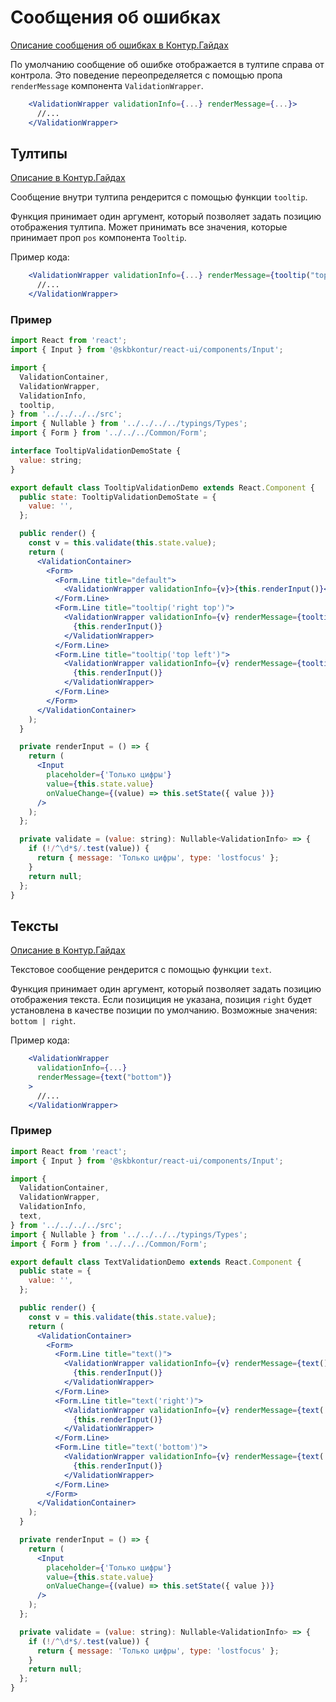 
<Meta title="Отображение/Сообщения об ошибках" />

# Сообщения об ошибках

[Описание сообщения об ошибках в Контур.Гайдах](https://guides.kontur.ru/principles/validation/#Soobscheniya_ob_oshibkah)

По умолчанию сообщение об ошибке отображается в тултипе справа от контрола.
Это поведение переопределяется с помощью пропа `renderMessage` компонента `ValidationWrapper`.

```jsx static
    <ValidationWrapper validationInfo={...} renderMessage={...}>
      //...
    </ValidationWrapper>
```

## Тултипы

[Описание в Контур.Гайдах](https://guides.kontur.ru/principles/validation/#Tultipi)

Сообщение внутри тултипа рендерится с помощью функции `tooltip`.

Функция принимает один аргумент, который позволяет задать позицию отображения тултипа. Может принимать все значения, которые принимает проп `pos` компонента `Tooltip`.

Пример кода:

```jsx static
    <ValidationWrapper validationInfo={...} renderMessage={tooltip("top left")}>
      //...
    </ValidationWrapper>
```

### Пример

```jsx static
import React from 'react';
import { Input } from '@skbkontur/react-ui/components/Input';

import {
  ValidationContainer,
  ValidationWrapper,
  ValidationInfo,
  tooltip,
} from '../../../../src';
import { Nullable } from '../../../../typings/Types';
import { Form } from '../../../Common/Form';

interface TooltipValidationDemoState {
  value: string;
}

export default class TooltipValidationDemo extends React.Component {
  public state: TooltipValidationDemoState = {
    value: '',
  };

  public render() {
    const v = this.validate(this.state.value);
    return (
      <ValidationContainer>
        <Form>
          <Form.Line title="default">
            <ValidationWrapper validationInfo={v}>{this.renderInput()}</ValidationWrapper>
          </Form.Line>
          <Form.Line title="tooltip('right top')">
            <ValidationWrapper validationInfo={v} renderMessage={tooltip('right top')}>
              {this.renderInput()}
            </ValidationWrapper>
          </Form.Line>
          <Form.Line title="tooltip('top left')">
            <ValidationWrapper validationInfo={v} renderMessage={tooltip('top left')}>
              {this.renderInput()}
            </ValidationWrapper>
          </Form.Line>
        </Form>
      </ValidationContainer>
    );
  }

  private renderInput = () => {
    return (
      <Input
        placeholder={'Только цифры'}
        value={this.state.value}
        onValueChange={(value) => this.setState({ value })}
      />
    );
  };

  private validate = (value: string): Nullable<ValidationInfo> => {
    if (!/^\d*$/.test(value)) {
      return { message: 'Только цифры', type: 'lostfocus' };
    }
    return null;
  };
}
```

## Тексты

[Описание в Контур.Гайдах](https://guides.kontur.ru/principles/validation/#Krasnie_teksti_na_stranitse)

Текстовое сообщение рендерится с помощью функции `text`.

Функция принимает один аргумент, который позволяет задать позицию отображения текста. Если позициция не указана, позиция `right` будет установлена в качестве позиции по умолчанию. Возможные значения: `bottom | right`.

Пример кода:

```jsx static
    <ValidationWrapper
      validationInfo={...}
      renderMessage={text("bottom")}
    >
      //...
    </ValidationWrapper>
```

### Пример

```jsx static
import React from 'react';
import { Input } from '@skbkontur/react-ui/components/Input';

import {
  ValidationContainer,
  ValidationWrapper,
  ValidationInfo,
  text,
} from '../../../../src';
import { Nullable } from '../../../../typings/Types';
import { Form } from '../../../Common/Form';

export default class TextValidationDemo extends React.Component {
  public state = {
    value: '',
  };

  public render() {
    const v = this.validate(this.state.value);
    return (
      <ValidationContainer>
        <Form>
          <Form.Line title="text()">
            <ValidationWrapper validationInfo={v} renderMessage={text()}>
              {this.renderInput()}
            </ValidationWrapper>
          </Form.Line>
          <Form.Line title="text('right')">
            <ValidationWrapper validationInfo={v} renderMessage={text('right')}>
              {this.renderInput()}
            </ValidationWrapper>
          </Form.Line>
          <Form.Line title="text('bottom')">
            <ValidationWrapper validationInfo={v} renderMessage={text('bottom')}>
              {this.renderInput()}
            </ValidationWrapper>
          </Form.Line>
        </Form>
      </ValidationContainer>
    );
  }

  private renderInput = () => {
    return (
      <Input
        placeholder={'Только цифры'}
        value={this.state.value}
        onValueChange={(value) => this.setState({ value })}
      />
    );
  };

  private validate = (value: string): Nullable<ValidationInfo> => {
    if (!/^\d*$/.test(value)) {
      return { message: 'Только цифры', type: 'lostfocus' };
    }
    return null;
  };
}
```
